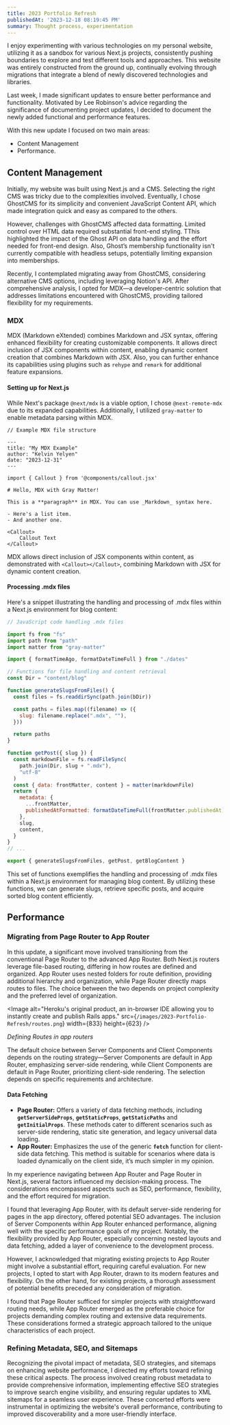 ```yaml
---
title: 2023 Portfolio Refresh
publishedAt: '2023-12-18 08:19:45 PM'
summary: Thought process, experimentation
---
```


I enjoy experimenting with various technologies on my personal website, utilizing it as a sandbox for various Next.js projects, consistently pushing boundaries to explore and test different tools and approaches. This website was entirely constructed from the ground up, continually evolving through migrations that integrate a blend of newly discovered technologies and libraries.

Last week, I made significant updates to ensure better performance and functionality. Motivated by Lee Robinson's advice regarding the significance of documenting project updates, I decided to document the newly added functional and performance features. 

With this new update I focused on two main areas: 
- Content Management 
- Performance. 

## Content Management 
Initially, my website was built using Next.js and a CMS. Selecting the right CMS was tricky due to the complexities involved. Eventually, I chose GhostCMS for its simplicity and convenient JavaScript Content API, which made integration quick and easy as compared to the others. 


However, challenges with GhostCMS affected data formatting. Limited control over HTML data required substantial front-end styling. TThis highlighted the impact of the Ghost API on data handling and the effort needed for front-end design. Also, Ghost’s membership functionality isn't currently compatible with headless setups, potentially limiting expansion into memberships.

Recently, I contemplated migrating away from GhostCMS, considering alternative CMS options, including leveraging Notion's API. After comprehensive analysis, I opted for MDX—a developer-centric solution that addresses limitations encountered with GhostCMS, providing tailored flexibility for my requirements.

### MDX
MDX (Markdown eXtended) combines Markdown and JSX syntax, offering enhanced flexibility for creating customizable components. It allows direct inclusion of JSX components within content, enabling dynamic content creation that combines Markdown with JSX. Also, you can further enhance its capabilities using plugins such as `rehype` and `remark` for additional feature expansions.

#### Setting up for Next.js
While Next's package `@next/mdx` is a viable option, I chose `@next-remote-mdx` due to its expanded capabilities. Additionally, I utilized <ColoredSpan color="#448CF1">`gray-matter`</ColoredSpan> to enable metadata parsing within MDX.


```plaintext
// Example MDX file structure

---
title: "My MDX Example"
author: "Kelvin Yelyen"
date: "2023-12-31"
---

import { Callout } from '@components/callout.jsx' 

# Hello, MDX with Gray Matter!

This is a **paragraph** in MDX. You can use _Markdown_ syntax here.

- Here's a list item.
- And another one.

<Callout>
    Callout Text	
</Callout>
```

MDX allows direct inclusion of JSX components within content, as demonstrated with `<Callout></Callout>`, combining Markdown with JSX for dynamic content creation.

#### Processing .mdx files
Here's a snippet illustrating the handling and processing of .mdx files within a Next.js environment for blog content:

```jsx
// JavaScript code handling .mdx files

import fs from "fs"
import path from "path"
import matter from "gray-matter"

import { formatTimeAgo, formatDateTimeFull } from "./dates"

// Functions for file handling and content retrieval
const Dir = "content/blog"

function generateSlugsFromFiles() {
  const files = fs.readdirSync(path.join(bDir))

  const paths = files.map((filename) => ({
    slug: filename.replace(".mdx", ""),
  }))

  return paths
}

function getPost({ slug }) {
  const markdownFile = fs.readFileSync(
    path.join(Dir, slug + ".mdx"),
    "utf-8"
  )
  const { data: frontMatter, content } = matter(markdownFile)
  return {
    metadata: {
      ...frontMatter,
      publishedAtFormatted: formatDateTimeFull(frontMatter.publishedAt),
    },
    slug,
    content,
  }
}
// ...

export { generateSlugsFromFiles, getPost, getBlogContent }
```

This set of functions exemplifies the handling and processing of .mdx files within a Next.js environment for managing blog content. By utilizing these functions, we can generate slugs, retrieve specific posts, and acquire sorted blog content efficiently.


## Performance 
### **Migrating from Page Router to App Router**

In this update, a significant move involved transitioning from the conventional Page Router to the advanced App Router. Both Next.js routers leverage file-based routing, differing in how routes are defined and organized. App Router uses nested folders for route definition, providing additional hierarchy and organization, while Page Router directly maps routes to files. The choice between the two depends on project complexity and the preferred level of organization.

<Image
  alt="Heroku's original product, an in-browser IDE allowing you to instantly create and publish Rails apps."
  src={`/images/2023-Portfolio-Refresh/routes.png`}
  width={833}
  height={623}
/>

*Defining Routes in app routers*

The default choice between Server Components and Client Components depends on the routing strategy—Server Components are default in App Router, emphasizing server-side rendering, while Client Components are default in Page Router, prioritizing client-side rendering. The selection depends on specific requirements and architecture.

#### Data Fetching

- **Page Router:** Offers a variety of data fetching methods, including **`getServerSideProps`**, **`getStaticProps`**, **`getStaticPaths`** and **`getInitialProps`**. These methods cater to different scenarios such as server-side rendering, static site generation, and legacy universal data loading.
- **App Router:** Emphasizes the use of the generic **`fetch`** function for client-side data fetching. This method is suitable for scenarios where data is loaded dynamically on the client side, it’s much simpler in my opinion.

In my experience navigating between App Router and Page Router in Next.js, several factors influenced my decision-making process. The considerations encompassed aspects such as SEO, performance, flexibility, and the effort required for migration.

I found that leveraging App Router, with its default server-side rendering for pages in the app directory, offered potential SEO advantages. The inclusion of Server Components within App Router enhanced performance, aligning well with the specific performance goals of my project. Notably, the flexibility provided by App Router, especially concerning nested layouts and data fetching, added a layer of convenience to the development process.

However, I acknowledged that migrating existing projects to App Router might involve a substantial effort, requiring careful evaluation. For new projects, I opted to start with App Router, drawn to its modern features and flexibility. On the other hand, for existing projects, a thorough assessment of potential benefits preceded any consideration of migration.

I found that Page Router sufficed for simpler projects with straightforward routing needs, while App Router emerged as the preferable choice for projects demanding complex routing and extensive data requirements. These considerations formed a strategic approach tailored to the unique characteristics of each project.

### **Refining Metadata, SEO, and Sitemaps**

Recognizing the pivotal impact of metadata, SEO strategies, and sitemaps on enhancing website performance, I directed my efforts toward refining these critical aspects. The process involved creating robust metadata to provide comprehensive information, implementing effective SEO strategies to improve search engine visibility, and ensuring regular updates to XML sitemaps for a seamless user experience. These concerted efforts were instrumental in optimizing the website's overall performance, contributing to improved discoverability and a more user-friendly interface.
